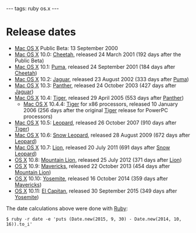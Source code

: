 ---
tags: ruby os.x
---
= Release dates =

* [[Mac OS X]] Public Beta: 13 September 2000
* [[Mac OS X]] 10.0: [[Cheetah]], released 24 March 2001 (192 days after the Public Beta)
* [[Mac OS X]] 10.1: [[Puma]], released 24 September 2001 (184 days after [[Cheetah]])
* [[Mac OS X]] 10.2: [[Jaguar]], released 23 August 2002 (333 days after [[Puma]])
* [[Mac OS X]] 10.3: [[Panther]], released 24 October 2003 (427 days after [[Jaguar]])
* [[Mac OS X]] 10.4: [[Tiger]], released 29 April 2005 (553 days after [[Panther]])
** [[Mac OS X]] 10.4.4: [[Tiger]] for x86 processors, released 10 January 2006 (256 days after the original [[Tiger]] release for PowerPC processors)
* [[Mac OS X]] 10.5: [[Leopard]], released 26 October 2007 (910 days after [[Tiger]])
* [[Mac OS X]] 10.6: [[Snow Leopard]], released 28 August 2009 (672 days after [[Leopard]])
* [[Mac OS X]] 10.7: [[Lion]], released 20 July 2011 (691 days after [[Snow Leopard]])
* [[OS X]] 10.8: [[Mountain Lion]], released 25 July 2012 (371 days after [[Lion]])
* [[OS X]] 10.9: [[Mavericks]], released 22 October 2013 (454 days after [[Mountain Lion]])
* [[OS X]] 10.10: [[Yosemite]], released 16 October 2014 (359 days after [[Mavericks]])
* [[OS X]] 10.11: [[El Capitan]], released 30 September 2015 (349 days after [[Yosemite]])

The date calculations above were done with [[Ruby]]:

<pre lang="shell">$ ruby -r date -e 'puts (Date.new(2015, 9, 30) - Date.new(2014, 10, 16)).to_i'</pre>
